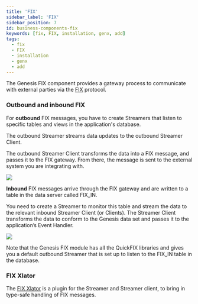```yaml
---
title: 'FIX'
sidebar_label: 'FIX'
sidebar_position: 7
id: business-components-fix
keywords: [fix, FIX, installation, genx, add]
tags:
  - fix
  - FIX
  - installation
  - genx
  - add
---
```


The Genesis FIX component provides a gateway process to communicate with external parties via the [FIX](https://www.fixtrading.org/) protocol.

### Outbound and inbound FIX

For **outbound** FIX messages, you have to create Streamers that listen to specific tables and views in the application's database.

The outbound Streamer streams data updates to the outbound Streamer Client.

The outbound Streamer Client transforms the data into a FIX message, and passes it to the FIX gateway. From there, the message is sent to the external system you are integrating with.

![](/img/fixout.png)

**Inbound** FIX messages arrive through the FIX gateway and are written to a table in the data server called FIX_IN.

You need to create a Streamer to monitor this table and stream the data to the relevant inbound Streamer Client (or Clients). The Streamer Client transforms the data to conform to the Genesis data set and passes it to the application’s Event Handler.

![](/img/fixin.png)

Note that the Genesis FIX module has all the QuickFIX libraries and gives you a default outbound Streamer that is set up to listen to the FIX_IN table in the database.

### FIX Xlator
The [FIX Xlator](/develop/business-components/fix/fix-xlator/) is a plugin for the Streamer and Streamer client, to bring in type-safe handling of FIX messages.